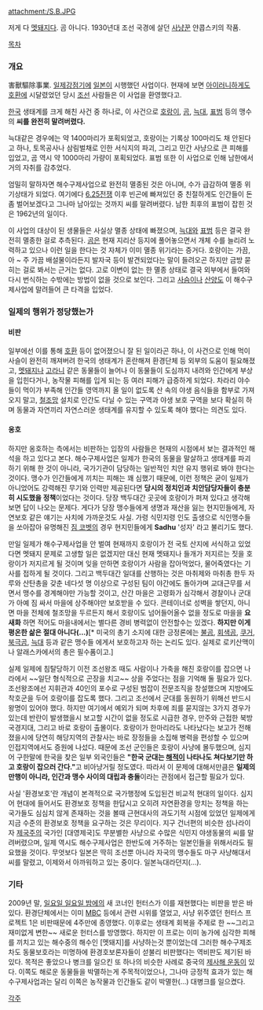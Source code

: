 attachment:/S.B.JPG

저게 다 [[멧돼지]]다. 곰 아니다. 1930년대 조선 국경에 살던 [[사냥꾼]] 얀콥스키의 작품.

[[목차]]
=== 개요 ===
害獸驅除事業. [[일제강점기]]에 [[일본]]이 시행했던 사업이다. 현재에 보면 [[아이러니]]하게도 [[호환]]에 시달렸었던 당시 [[조선]] 사람들은 이 사업을 환영했다고.

[[한국]] 생태계를 크게 해친 사건 중 하나로, 이 사건으로 [[호랑이]], [[곰]], [[늑대]], [[표범]] 등의 맹수의 '''씨를 완전히 말려버렸다.'''

늑대같은 경우에는 약 1400마리가 포획되었고, 호랑이는 기록상 100마리도 채 안된다고 하나, 토목공사나 삼림벌채로 인한 서식지의 파괴, 그리고 민간 사냥으로 큰 피해를 입었고, 곰 역시 약 1000마리 가량이 포획되었다. 표범 또한 이 사업으로 인해 남한에서 거의 자취를 감추었다. 

엄밀히 말하자면 해수구제사업으로 완전히 멸종된 것은 아니며, 수가 급감하여 멸종 위기상태가 되었다. 여기에다 [[6.25전쟁]] 이후 빈곤에 빠져있던 중 친절하게도 인간들이 돈 좀 벌어보겠다고 그나마 남아있는 것까지 씨를 말려버렸다. 남한 최후의 표범이 잡힌 것은 1962년의 일이다.

이 사업의 대상이 된 생물들은 사실상 멸종 상태에 빠졌으며, [[늑대]]와 [[표범]] 등은 결국 완전히 멸종한 걸로 추측된다. [[곰]]은 현재 지리산 등지에 풀어놓으면서 개체 수를 늘리려 노력하고 있으나 이런 일을 한다는 것 자체가 이미 멸종 위기라는 증거다. 호랑이는 가끔, 아 ~ 주 가끔 배설물이라든지 발자국 등이 발견되었다는 말이 들려오곤 하지만 금방 묻히는 걸로 봐서는 근거는 없다. 고로 이변이 없는 한 멸종 상태로 결국 외부에서 들여와 다시 번식하는 수밖에는 방법이 없을 것으로 보인다. 그리고 [[사슴]]이나 [[산양]]도 이 해수구제사업에 말려들어 큰 타격을 입었다.

=== 일제의 행위가 정당했는가 ===
==== 비판 ====
일부에선 이를 통해 [[호환]] 등이 없어졌으니 잘 된 일이라곤 하나, 이 사건으로 인해 먹이사슬이 완전히 깨져버려 한국의 생태계가 혼란해져 환경단체 등 외부의 도움이 필요해졌고, [[멧돼지]]나 [[고라니]] 같은 동물들이 늘어나 이 동물들이 도심까지 내려와 인간에게 부상을 입힌다거나, 농작물 피해를 입게 되는 등 여러 피해가 급증하게 되었다. 차라리 야수들이 먹이가 부족해 인간들 영역까지 올 일이 없도록 산 속의 야생 음식들을 함부로 가져오지 말고, [[철조망]] 설치로 인간도 다닐 수 있는 구역과 야생 보호 구역을 보다 확실히 하며 동물과 자연끼리 자연스러운 생태계를 유지할 수 있도록 해야 했다는 의견도 있다.

==== 옹호 ====
하지만 옹호하는 측에서는 비판하는 입장의 사람들은 현재의 시점에서 보는 결과적인 해석을 하고 있다고 본다. 해수구제사업은 일제가 한국의 동물을 말살하고 생태계를 파괴하기 위해 한 것이 아니라, 국가기관이 담당하는 일반적인 치안 유지 행위로 봐야 한다는 것이다. 맹수가 인간들에게 끼치는 피해는 꽤 심했기 때문에, 이런 정책은 굳이 일제가 아니었어도 강력해진 무기와 인력만 제공된다면 '''당시의 정치인과 치안담당자들이 충분히 시도했을 정책'''이었다는 것이다. 당장 백두대간 곳곳에 호랑이가 퍼져 있다고 생각해 보면 답이 나오는 문제다. 게다가 당장 맹수들에게 생명과 재산을 잃는 현지민들에게, 자연보호 같은 얘기는 사치에 가까운것도 사실. 가령 식민지령 인도 출생으로 식인맹수들을 쏘아잡아 유명해진 [[짐 코벳]]의 경우 현지민들에게 '''Sadhu''' '성자' 라고 불리기도 했다.

만일 일제가 해수구제사업을 안 벌여 현재까지 호랑이가 전 국토 산지에 서식하고 있었다면 멧돼지 문제로 고생할 일은 없겠지만 대신 현재 멧돼지나 들개가 저지르는 짓을 호랑이가 저지르게 될 것이며 잊을 만하면 호랑이가 사람을 잡아먹었다, 물어죽였다는 기사를 접하게 될 것이다. 그리고 백두대간 일대를 산행하는 것은 마취제와 마취총 한두 자루와 산탄총을 갖춘 네다섯 명 이상으로 구성된 팀이 야간에도 돌아가며 교대근무를 서면서 맹수를 경계해야만 가능할 것이고, 산간 마을은 고령화가 심각해서 경찰이나 군대가 아예 짐 싸서 마을에 상주해야만 보호받을 수 있다. 콘테이너로 성벽을 쌓던지, 아니면 마을 전체에 철조망을 두르든지 해서 호랑이도 넘어들어올수 없을 정도로 마을을 '''요새화''' 하면 적어도 마을내에서는 별다른 경비 병력없이 안전할수는 있겠다. '''하지만 이게 평온한 삶은 절대 아니다(...)'''[* 미국의 총기 소지에 대한 긍정론에는 [[불곰]], [[회색곰]], [[쿠거]], [[북극곰]], [[늑대]] 등과 같은 맹수들 에게서 보호하고자 하는 논리도 있다. 실제로 로키산맥이나 알래스카에서의 총은 필수품이고.]

실제 일제에 침탈당하기 이전 조선왕조 때도 사람이나 가축을 해친 호랑이를 잡으면 나라에서 ~~일단 형식적으로 곤장을 치고~~ 상을 주었다는 점을 기억해 둘 필요가 있다. 조선왕조에선 지휘관과 40인의 포수로 구성된 범잡이 전문조직을 창설했으며 지방에도 착호군을 두어 호랑이를 잡도록 했다. 그리고 조선에서 군대를 동원하기 위해선 반드시 왕명이 있어야 했다. 하지만 여기에서 예외가 되며 차후에 죄를 묻지않는 3가지 경우가 있는데 반란이 발생했을시 보고할 시간이 없을 정도로 시급한 경우, 만주와 근접한 북방국경지대, 그리고 바로 호랑이 출몰이다. 호랑이가 한마리라도 나타났다는 보고가 전해졌을시에 당연히 해당지역의 관찰사는 바로 장정들을 소집해 병력을 편성할 수 있으며 인접지역에서도 증원에 나섰다. 때문에 조선 군인들은 호랑이 사냥에 몰두했으며, 심지어 구한말에 한국을 찾은 일부 외국인들은 '''"한국 군대는 [[해적]]이 나타나도 쳐다보기만 하고 호랑이 잡으러 간다."'''고 비아냥거릴 정도였다. 따라서 이 문제에 대해서만큼은 '''일제의 만행이 아니라, 인간과 맹수 사이의 대립과 충돌'''이라는 관점에서 접근할 필요가 있다.

사실 '환경보호'란 개념이 본격적으로 국가행정에 도입된건 비교적 현대의 일이다. 심지어 현대에 들어서도 환경보호 정책을 한답시고 오히려 자연환경을 망치는 정책을 하는 국가들도 심심치 않게 존재하는 것을 볼때 근현대사의 과도기적 시점에 있었던 일제에게 지금 수준의 환경보호 정책을 요구하는 것은 무리이다. 지구 건너편의 비슷한 섬나라이자 [[제국주의]] 국가인 [대영제국]도 무분별한 사냥으로 수많은 식민지 야생동물의 씨를 말려버렸으며, 일제 역시도 해수구제사업은 한반도에 거주하는 일본인들을 위해서라도 필요했을 것이다. 무엇보다 일본은 딱히 조선뿐 아니라 자국의 맹수들도 마구 사냥해대서 씨를 말렸고, 이제와서 아까워하고 있는 중이다. 일본늑대라던지(...).
 
=== 기타  ===
2009년 말, [[일요일 일요일 밤에]]의 새 코너인 헌터스가 이를 재현했다는 비판을 받은 바 있다. 환경단체에서는 이미 [[MBC]] 등에서 관련 시위를 열었고, 사냥 위주였던 헌터스 프로젝트 1은 비판때문에 4주만에 종영했다. 이후로는 생태계 회복을 주제로 한 ~~그리고 재미없게 변한~~ 새로운 헌터스를 방영했다. 하지만 이 프로는 이미 농가에 심각한 피해를 끼치고 있는 해수중의 해수인 [멧돼지]를 사냥하는것 뿐이었는데 그러한 해수구제조차도 동물보호라는 미명하에 환경호보론자들이 섣불리 비판했다는 역비판도 제기된 바 있다. 
목적은 좋았으나 병크를 일으킨 또 하나의 비슷한 사례로 중국의 [[제사해 운동]]이 있다. 이쪽도 해로운 동물들을 박멸하는게 주목적이었으나, 그나마 긍정적 효과가 있는 해수구제사업과는 달리 이쪽은 농작물과 인간들도 같이 박멸한(...) 대병크를 일으켰다. 

[[각주]]
